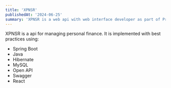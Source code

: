 ```yaml
---
title: 'XPNSR'
publishedAt: '2024-06-25'
summary: 'XPNSR is a web api with web interface developer as part of Programmable Web Project course'
---
```

XPNSR is a api for managing personal finance. It is implemented with best practices using:

- Spring Boot
- Java
- Hibernate
- MySQL
- Open API
- Swagger
- React
